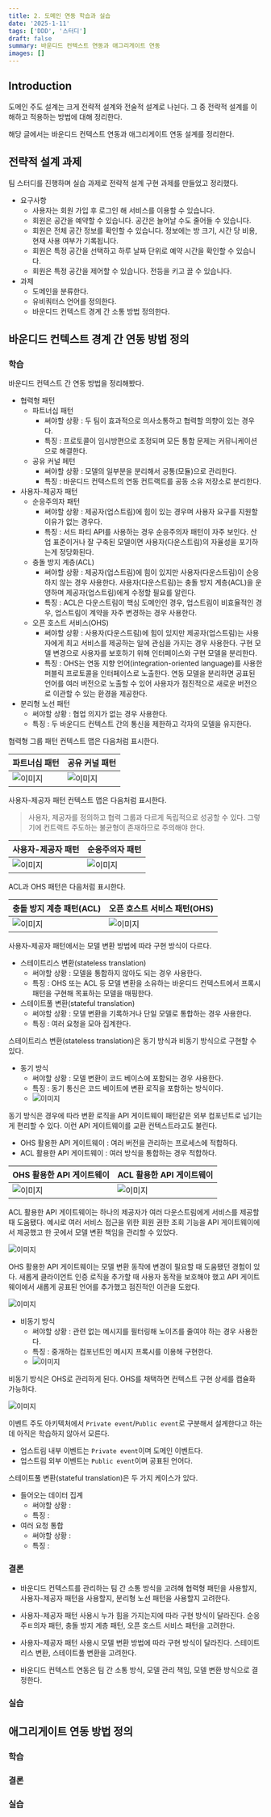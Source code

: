 ```yaml
---
title: 2. 도메인 연동 학습과 실습
date: '2025-1-11'
tags: ['DDD', '스터디']
draft: false
summary: 바운디드 컨텍스트 연동과 애그리게이트 연동
images: []
---
```


## Introduction

도메인 주도 설계는 크게 전략적 설계와 전술적 설계로 나뉜다.
그 중 전략적 설계를 이해하고 적용하는 방법에 대해 정리한다.

해당 글에서는 바운디드 컨텍스트 연동과 애그리게이트 연동 설계를 정리한다.

<TOCInline toc={props.toc} exclude="Introduction" />

## 전략적 설계 과제

팀 스터디를 진행하며 실습 과제로 전략적 설계 구현 과제를 만들었고 정리했다.

- 요구사항
  - 사용자는 회원 가입 후 로그인 해 서비스를 이용할 수 있습니다.
  - 회원은 공간을 예약할 수 있습니다. 공간은 늘어날 수도 줄어들 수 있습니다.
  - 회원은 전체 공간 정보를 확인할 수 있습니다. 정보에는 방 크기, 시간 당 비용, 현재 사용 여부가 기록됩니다.
  - 회원은 특정 공간을 선택하고 하루 날짜 단위로 예약 시간을 확인할 수 있습니다.
  - 회원은 특정 공간을 제어할 수 있습니다. 전등을 키고 끌 수 있습니다.
- 과제
  - 도메인을 분류한다.
  - 유비쿼터스 언어를 정의한다.
  - 바운디드 컨텍스트 경계 간 소통 방법 정의한다.

## 바운디드 컨텍스트 경계 간 연동 방법 정의

### 학습
바운디드 컨텍스트 간 연동 방법을 정리해봤다.

- 협력형 패턴
    - 파트너십 패턴
        - 써야할 상황 : 두 팀이 효과적으로 의사소통하고 협력할 의향이 있는 경우다.
        - 특징 : 프로토콜이 임시방편으로 조정되며 모든 통합 문제는 커뮤니케이션으로 해결한다.
    - 공유 커널 페턴
        - 써야할 상황 : 모델의 일부분을 분리해서 공통(모듈)으로 관리한다.
        - 특징 : 바운디드 컨텍스트의 연동 컨트랙트를 공동 소유 저장소로 분리한다.
- 사용자-제공자 패턴
    - 순응주의자 패턴
        - 써야할 상황 : 제공자(업스트림)에 힘이 있는 경우며 사용자 요구를 지원할 이유가 없는 경우다.
        - 특징 : 서드 파티 API를 사용하는 경우 순응주의자 패턴이 자주 보인다. 산업 표준이거나 잘 구축된 모델이면 사용자(다운스트림)의 자율성을 포기하는게 정당화된다.
    - 충돌 방지 계층(ACL)
        - 써야할 상황 : 제공자(업스트림)에 힘이 있지만 사용자(다운스트림)이 순응하지 않는 경우 사용한다. 사용자(다운스트림)는 충돌 방지 계층(ACL)을 운영하며 제공자(업스트림)에게 수정할 필요를 알린다.
        - 특징 : ACL은 다운스트림이 핵심 도메인인 경우, 업스트림이 비효율적인 경우, 업스트림이 계약을 자주 변경하는 경우 사용한다.
    - 오픈 호스트 서비스(OHS)
        - 써야할 상황 : 사용자(다운스트림)에 힘이 있지만 제공자(업스트림)는 사용자에게 최고 서비스를 제공하는 일에 관심을 가지는 경우 사용한다. 구현 모델 변경으로 사용자를 보호하기 위해 인터페이스와 구현 모델을 분리한다.
        - 특징 : OHS는 연동 지향 언어(integration-oriented language)를 사용한 퍼블릭 프로토콜을 인터페이스로 노출한다. 연동 모델을 분리하면 공표된 언어를 여러 버전으로 노출할 수 있어 사용자가 점진적으로 새로운 버전으로 이관할 수 있는 환경을 제공한다.
- 분리형 노선 패턴
    - 써야할 상황 : 협업 의지가 없는 경우 사용한다.
    - 특징 : 두 바운디드 컨텍스트 간의 통신을 제한하고 각자의 모델을 유지한다.

협력형 그룹 패턴 컨텍스트 맵은 다음처럼 표시한다.

| 파트너십 패턴                                           | 공유 커널 패턴                                          |
|---------------------------------------------------|---------------------------------------------------|
| ![이미지](/static/images/books/ddd-start-step/4.png) | ![이미지](/static/images/books/ddd-start-step/5.png) |

사용자-제공자 패턴 컨텍스트 맵은 다음처럼 표시한다.

> 사용자, 제공자를 정의하고 협력 그룹과 다르게 독립적으로 성공할 수 있다. 그렇기에 컨트랙트 주도하는 불균형이 존재하므로 주의해야 한다.

| 사용자-제공자 패턴                                        | 순응주의자 패턴                                          |
|---------------------------------------------------|---------------------------------------------------|
| ![이미지](/static/images/books/ddd-start-step/9.png) | ![이미지](/static/images/books/ddd-start-step/6.png) |

ACL과 OHS 패턴은 다음처럼 표시한다.

| 충돌 방지 계층 패턴(ACL)                                  | 오픈 호스트 서비스 패턴(OHS)                                |
|---------------------------------------------------|---------------------------------------------------|
| ![이미지](/static/images/books/ddd-start-step/7.png) | ![이미지](/static/images/books/ddd-start-step/8.png) |

사용자-제공자 패턴에서는 모델 변환 방법에 따라 구현 방식이 다르다.

- 스테이트리스 변환(stateless translation)
    - 써야할 상황 : 모델을 통합하지 않아도 되는 경우 사용한다.
    - 특징 : OHS 또는 ACL 등 모델 변환을 소유하는 바운디드 컨텍스트에서 프록시 패턴을 구현해 목표하는 모델을 매핑한다.
- 스테이트풀 변환(stateful translation)
    - 써야할 상황 : 모델 변환을 기록하거나 단일 모델로 통합하는 경우 사용한다.
    - 특징 : 여러 요청을 모아 집계한다.

스테이트리스 변환(stateless translation)은 동기 방식과 비동기 방식으로 구현할 수 있다.

- 동기 방식
    - 써야할 상황 : 모델 변환이 코드 베이스에 포함되는 경우 사용한다.
    - 특징 : 동기 통신은 코드 베이트에 변환 로직을 포함하는 방식이다.
    - ![이미지](/static/images/books/ddd-start-step/10.png)

동기 방식은 경우에 따라 변환 로직을 API 게이트웨이 패턴같은 외부 컴포넌트로 넘기는게 편리할 수 있다.
이런 API 게이트웨이를 교환 컨텍스트라고도 불린다.

- OHS 활용한 API 게이트웨이 : 여러 버전을 관리하는 프로세스에 적합하다.
- ACL 활용한 API 게이트웨이 : 여러 방식을 통합하는 경우 적합하다.

| OHS 활용한 API 게이트웨이                                  | ACL 활용한 API 게이트웨이                                  |
|----------------------------------------------------|----------------------------------------------------|
| ![이미지](/static/images/books/ddd-start-step/11.png) | ![이미지](/static/images/books/ddd-start-step/12.png) |

ACL 활용한 API 게이트웨이는 하나의 제공자가 여러 다운스트림에게 서비스를 제공할 때 도움됐다.
예시로 여러 서비스 접근을 위한 회원 권한 조회 기능을 API 게이트웨이에서 제공했고 한 곳에서 모델 변환 책임을 관리할 수 있었다.

![이미지](/static/images/books/ddd-start-step/14.png)

OHS 활용한 API 게이트웨이는 모델 변환 동작에 변경이 필요할 때 도움됐던 경험이 있다.
새롭게 클라이언트 인증 로직을 추가할 때 사용자 동작을 보호해야 했고 API 게이트웨이에서 새롭게 공표된 언어를 추가했고 점진적인 이관을 도왔다.

![이미지](/static/images/books/ddd-start-step/15.png)

- 비동기 방식
    - 써야할 상황 : 관련 없는 메시지를 필터링해 노이즈를 줄여야 하는 경우 사용한다.
    - 특징 : 중개하는 컴포넌트인 메시지 프록시를 이용해 구현한다.
    - ![이미지](/static/images/books/ddd-start-step/13.png)

비동기 방식은 OHS로 관리하게 된다. OHS를 채택하면 컨텍스트 구현 상세를 캡슐화 가능하다.

![이미지](/static/images/books/ddd-start-step/16.png)

이벤트 주도 아키텍처에서 `Private event`/`Public event`로 구분해서 설계한다고 하는데 아직은 학습하지 않아서 모른다.

- 업스트림 내부 이벤트는 `Private event`이며 도메인 이벤트다.
- 업스트림 외부 이벤트는 `Public event`이며 공표된 언어다.

스테이트풀 변환(stateful translation)은 두 가지 케이스가 있다.

- 들어오는 데이터 집계
    - 써야할 상황 :
    - 특징 :
- 여러 요청 통합
    - 써야할 상황 :
    - 특징 :

### 결론

- 바운디드 컨텍스트를 관리하는 팀 간 소통 방식을 고려해 협력형 패턴을 사용할지, 사용자-제공자 패턴을 사용할지, 분리형 노선 패턴을 사용할지 고려한다.
- 사용자-제공자 패턴 사용시 누가 힘을 가지는지에 따라 구현 방식이 달라진다. 순응주ㅌ의자 패턴, 충돌 방지 계층 패턴, 오픈 호스트 서비스 패턴을 고려한다.
- 사용자-제공자 패턴 사용시 모델 변환 방법에 따라 구현 방식이 달라진다. 스테이트리스 변환, 스테이트풀 변환을 고려한다.

- 바운디드 컨텍스트 연동은 팀 간 소통 방식, 모델 관리 책임, 모델 변환 방식으로 결정한다.

### 실습

## 애그리게이트 연동 방법 정의

### 학습

### 결론

### 실습